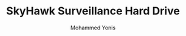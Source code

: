 ---
id: 1
title: "SkyHawk Surveillance Hard Drive"
desc: "Optimized Hard Drive for Video Surveillance Systems"
img: "/src/assets/seagate/skyhawk-8tb-hero-right-600x600.png"
images:
  - "/src/assets/seagate/exos-x24-compare-table-image.png"
  - "/src/assets/seagate/skyhawk-8tb-hero-right-600x600.png"
alt: "Seagate SkyHawk Surveillance Hard Drive"
author: "Mohammed Yonis"
reviewBody: "Excellent performance for surveillance systems"
ratingValue: 5

features:
  - "Supports up to 64 HD camera streams simultaneously"
  - "Workload rating up to 180TB per year"
  - "1 million hours MTBF (Mean Time Between Failures)"
  - "Up to 8TB storage capacity"
  - "ImagePerfect™ firmware for reliable 24/7 operation"
  - "Advanced rotational vibration sensors"
  - "Optimized for DVR and NVR systems"
  - "Lower power consumption for reduced heat"
  - "Three-year Rescue Data Recovery Plan"
  - "Perpendicular Magnetic Recording (PMR) technology"
  - "Seamless compatibility with major surveillance systems"
  - "Enhanced durability for continuous operation"
publishedTime: "2025-03-07"
modifiedTime: "2025-03-07"
---